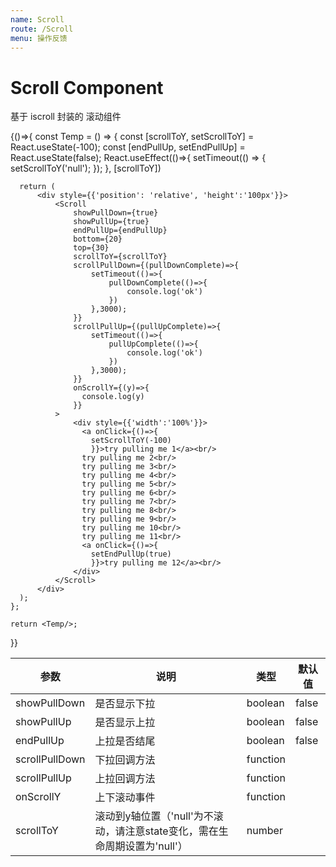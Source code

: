 ```yaml
---
name: Scroll
route: /Scroll
menu: 操作反馈
---
```



# Scroll Component

基于 iscroll 封装的 滚动组件

<Playground>
  {()=>{
    const Temp = () => {
      const [scrollToY, setScrollToY] = React.useState(-100);
      const [endPullUp, setEndPullUp] = React.useState(false);
      React.useEffect(()=>{
        setTimeout(() => {
          setScrollToY('null');
        });
      }, [scrollToY])

      return (
          <div style={{'position': 'relative', 'height':'100px'}}>
              <Scroll
                  showPullDown={true}
                  showPullUp={true}
                  endPullUp={endPullUp}
                  bottom={20}
                  top={30}
                  scrollToY={scrollToY}
                  scrollPullDown={(pullDownComplete)=>{
                      setTimeout(()=>{
                          pullDownComplete(()=>{
                              console.log('ok')
                          })
                      },3000);
                  }}
                  scrollPullUp={(pullUpComplete)=>{
                      setTimeout(()=>{
                          pullUpComplete(()=>{
                              console.log('ok')
                          })
                      },3000);
                  }}
                  onScrollY={(y)=>{
                    console.log(y)
                  }}
              >
                  <div style={{'width':'100%'}}>
                    <a onClick={()=>{
                      setScrollToY(-100)
                      }}>try pulling me 1</a><br/>
                    try pulling me 2<br/>
                    try pulling me 3<br/>
                    try pulling me 4<br/>
                    try pulling me 5<br/>
                    try pulling me 6<br/>
                    try pulling me 7<br/>
                    try pulling me 8<br/>
                    try pulling me 9<br/>
                    try pulling me 10<br/>
                    try pulling me 11<br/>
                    <a onClick={()=>{
                      setEndPullUp(true)
                      }}>try pulling me 12</a><br/>
                  </div>
              </Scroll>
          </div>
      );
    };

    return <Temp/>;
  }}
</Playground>

|      参数      |                                    说明                                    |   类型   | 默认值 |
| -------------- | -------------------------------------------------------------------------- | -------- | ------ |
| showPullDown   | 是否显示下拉                                                               | boolean  | false  |
| showPullUp     | 是否显示上拉                                                               | boolean  | false  |
| endPullUp      | 上拉是否结尾                                                               | boolean  | false  |
| scrollPullDown | 下拉回调方法                                                               | function |        |
| scrollPullUp   | 上拉回调方法                                                               | function |        |
| onScrollY      | 上下滚动事件                                                               | function |        |
| scrollToY      | 滚动到y轴位置（'null'为不滚动，请注意state变化，需在生命周期设置为'null'） | number   |        |
